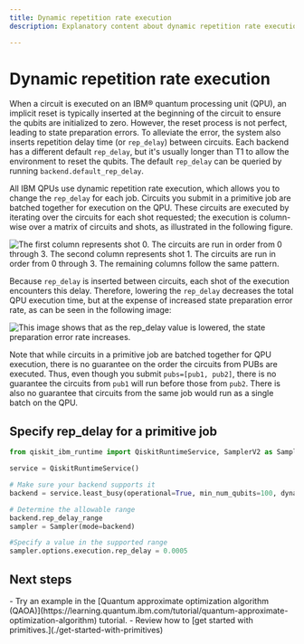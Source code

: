 ```yaml
---
title: Dynamic repetition rate execution
description: Explanatory content about dynamic repetition rate execution

---
```


# Dynamic repetition rate execution

When a circuit is executed on an IBM&reg; quantum processing unit (QPU), an implicit reset is typically inserted at the beginning of the circuit to ensure the qubits are initialized to zero. However, the reset process is not perfect, leading to state preparation errors. To alleviate the error, the system also inserts repetition delay time (or `rep_delay`) between circuits. Each backend has a different default `rep_delay`, but it's usually longer than T1 to allow the environment to reset the qubits. The default `rep_delay` can be queried by running `backend.default_rep_delay`.

All IBM QPUs use dynamic repetition rate execution, which allows you to change the `rep_delay` for each job. Circuits you submit in a primitive job are batched together for execution on the QPU. These circuits are executed by iterating over the circuits for each shot requested; the execution is column-wise over a matrix of circuits and shots, as illustrated in the following figure.

![The first column represents shot 0.  The circuits are run in order from 0 through 3.  The second column represents shot 1.  The circuits are run in order from 0 through 3.  The remaining columns follow the same pattern. ](/docs/images/guides/repetition-rate-execution/circuits_shots_matrix1.avif "Column-wise execution matrix")


Because `rep_delay` is inserted between circuits, each shot of the execution encounters this delay. Therefore, lowering the `rep_delay` decreases the total QPU execution time, but at the expense of increased state preparation error rate, as can be seen in the following image:

![This image shows that as the `rep_delay` value is lowered, the state preparation error rate increases.](/docs/images/guides/repetition-rate-execution/rep_delay.avif "Repetition delay versus error rate")


Note that while circuits in a primitive job are batched together for QPU execution, there is no guarantee on the order the circuits from PUBs are executed. Thus, even though you submit `pubs=[pub1, pub2]`, there is no guarantee the circuits from `pub1` will run before those from `pub2`. There is also no guarantee that circuits from the same job would run as a single batch on the QPU.

## Specify rep_delay for a primitive job

```python
from qiskit_ibm_runtime import QiskitRuntimeService, SamplerV2 as Sampler

service = QiskitRuntimeService()

# Make sure your backend supports it
backend = service.least_busy(operational=True, min_num_qubits=100, dynamic_reprate_enabled=True)

# Determine the allowable range
backend.rep_delay_range
sampler = Sampler(mode=backend)

#Specify a value in the supported range
sampler.options.execution.rep_delay = 0.0005
```

## Next steps

<Admonition type="tip" title="Recommendations">
  - Try an example in the [Quantum approximate optimization algorithm (QAOA)](https://learning.quantum.ibm.com/tutorial/quantum-approximate-optimization-algorithm) tutorial.
  - Review how to [get started with primitives.](./get-started-with-primitives)
</Admonition>